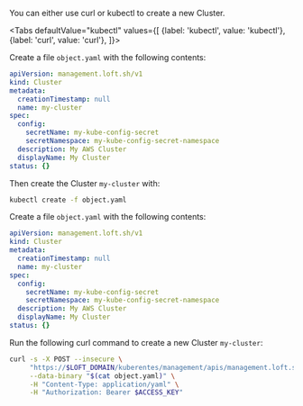 

You can either use curl or kubectl to create a new Cluster.

<Tabs
    defaultValue="kubectl"
    values={[
      {label: 'kubectl', value: 'kubectl'},
      {label: 'curl', value: 'curl'},
    ]}>
  <TabItem value="kubectl">


Create a file `object.yaml` with the following contents:
```yaml
apiVersion: management.loft.sh/v1
kind: Cluster
metadata:
  creationTimestamp: null
  name: my-cluster
spec:
  config:
    secretName: my-kube-config-secret
    secretNamespace: my-kube-config-secret-namespace
  description: My AWS Cluster
  displayName: My Cluster
status: {}

```

Then create the Cluster `my-cluster` with:
```bash
kubectl create -f object.yaml 
```


  </TabItem>
  <TabItem value="curl">


Create a file `object.yaml` with the following contents:
```yaml
apiVersion: management.loft.sh/v1
kind: Cluster
metadata:
  creationTimestamp: null
  name: my-cluster
spec:
  config:
    secretName: my-kube-config-secret
    secretNamespace: my-kube-config-secret-namespace
  description: My AWS Cluster
  displayName: My Cluster
status: {}

```

Run the following curl command to create a new Cluster `my-cluster`:
```bash
curl -s -X POST --insecure \
     "https://$LOFT_DOMAIN/kuberentes/management/apis/management.loft.sh/v1/clusters" \
     --data-binary "$(cat object.yaml)" \
     -H "Content-Type: application/yaml" \
     -H "Authorization: Bearer $ACCESS_KEY"
```


  </TabItem>
</Tabs>
